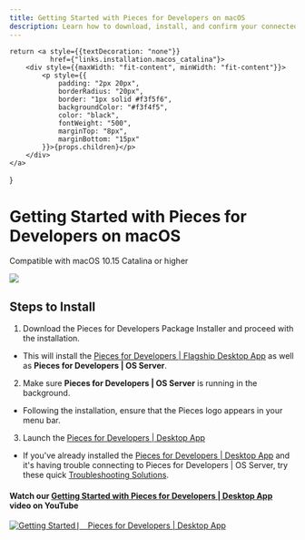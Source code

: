 ```yaml
---
title: Getting Started with Pieces for Developers on macOS
description: Learn how to download, install, and confirm your connected applications on macOS to start using Pieces for Developers
---
```


    return <a style={{textDecoration: "none"}}
              href={"links.installation.macos_catalina"}>
        <div style={{maxWidth: "fit-content", minWidth: "fit-content"}}>
            <p style={{
                padding: "2px 20px",
                borderRadius: "20px",
                border: "1px solid #f3f5f6",
                backgroundColor: "#f3f4f5",
                color: "black",
                fontWeight: "500",
                marginTop: "8px",
                marginBottom: "15px"
            }}>{props.children}</p>
        </div>
    </a>
}

<link rel="canonical" href="https://docs.pieces.app/installation-getting-started/macos" />

# Getting Started with Pieces for Developers on macOS
<ReleasePill>Compatible with macOS 10.15 Catalina or higher</ReleasePill>

<Image zoom src="https://storage.googleapis.com/pieces_static_resources/vs_code_marketplace/GIFs/INSTALL_MACOS.gif" />

## Steps to Install
1. Download the Pieces for Developers Package Installer and proceed with the installation.

- This will install the <a href="{{ links.website.pfd_desktop_install }}">Pieces for Developers | Flagship Desktop App</a> as well as **Pieces for Developers | OS Server**.

2. Make sure **Pieces for Developers | OS Server** is running in the background.

- Following the installation, ensure that the Pieces logo appears in your menu bar.

3. Launch the <a href="{{ links.installation.localhost }}">Pieces for Developers | Desktop App</a>

- If you've already installed the <a href="{{ links.website.home }}">Pieces for Developers | Desktop App</a> and it's having trouble connecting to Pieces for Developers | OS Server, try these quick <a href="{{ links.internal.faqs }}">Troubleshooting Solutions</a>.

#### Watch our <a href="{{ links.videos.getting_started_desktop }}">Getting Started with Pieces for Developers | Desktop App</a> video on YouTube

[![Getting Started ⎸ Pieces for Developers | Desktop App](https://storage.googleapis.com/pieces_static_resources/pfd_wiki/MEET_PIECES.png)](https://youtu.be/bczfW9wk8Bo)
